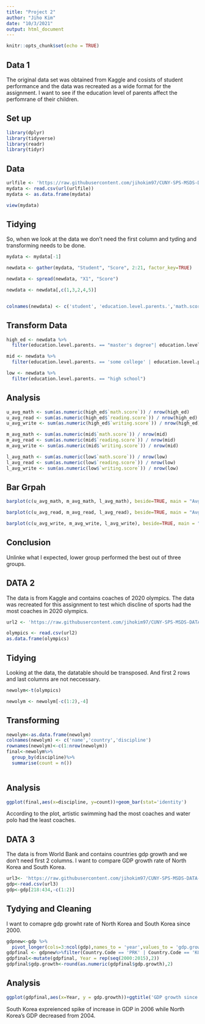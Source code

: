 ```yaml
---
title: "Project 2"
author: "Jiho Kim"
date: "10/3/2021"
output: html_document
---
```


```r
knitr::opts_chunk$set(echo = TRUE)
```

## Data 1

The original data set was obtained from Kaggle and cosists of student performance and the data was recreated as a wide format for the assignment. I want to see if the education level of parents affect the perfomrane of their children.

## Set up

```r
library(dplyr)
library(tidyverse)
library(readr)
library(tidyr)
```

## Data

```r
urlfile <- 'https://raw.githubusercontent.com/jihokim97/CUNY-SPS-MSDS-DATA-607/main/project%202/Student%20Performace%20.csv'
mydata <- read.csv(url(urlfile))
mydata <- as.data.frame(mydata)

view(mydata)

```

## Tidying

So, when we look at the data we don't need the first column and tyding and transforming needs to be done.

```r
mydata <- mydata[-1]
```
```r
newdata <- gather(mydata, "Student", "Score", 2:21, factor_key=TRUE)

newdata <- spread(newdata, "X1", "Score")

newdata <- newdata[,c(1,3,2,4,5)]



```

```r
colnames(newdata) <- c('student', 'education.level.parents.','math.score','reading.score','writing.score')
```

## Transform Data

```r
high_ed <- newdata %>%
  filter(education.level.parents. == "master's degree"| education.level.parents. == "bachelor's degree")

mid <- newdata %>%
  filter(education.level.parents. == 'some college' | education.level.parents. == "associate's degree")

low <- newdata %>%
  filter(education.level.parents. == "high school")
```

## Analysis

```r
u_avg_math <- sum(as.numeric(high_ed$`math.score`)) / nrow(high_ed)
u_avg_read <- sum(as.numeric(high_ed$`reading.score`)) / nrow(high_ed)
u_avg_write <- sum(as.numeric(high_ed$`writing.score`)) / nrow(high_ed)

m_avg_math <- sum(as.numeric(mid$`math.score`)) / nrow(mid)
m_avg_read <- sum(as.numeric(mid$`reading.score`)) / nrow(mid)
m_avg_write <- sum(as.numeric(mid$`writing.score`)) / nrow(mid)

l_avg_math <- sum(as.numeric(low$`math.score`)) / nrow(low)
l_avg_read <- sum(as.numeric(low$`reading.score`)) / nrow(low)
l_avg_write <- sum(as.numeric(low$`writing.score`)) / nrow(low)
```

## Bar Grpah
```r
barplot(c(u_avg_math, m_avg_math, l_avg_math), beside=TRUE, main = "Avg Math Score v Parent Education Level", xlab = "Parent Education Level", ylab = "Avg Math Score", ylim = c(0, 70), names.arg = c("Upper", "Mid", "Lower"))
```

```r

barplot(c(u_avg_read, m_avg_read, l_avg_read), beside=TRUE, main = "Avg Reading Score v Parent Education Level", xlab = "Parent Education Level", ylab = "Avg Reading Score", ylim = c(0, 75), names.arg = c("Upper", "Mid", "Lower"))
```

```r
barplot(c(u_avg_write, m_avg_write, l_avg_write), beside=TRUE, main = "Avg Writing Score v Parent Education Level", xlab = "Parent Education Level", ylab = "Avg Writing Score", ylim = c(0, 75), names.arg = c("Upper", "Mid", "Lower"))
```

## Conclusion

Unlinke what I expected, lower group performed the best out of three groups. 


## DATA 2

The data is from Kaggle and contains coaches of 2020 olympics. The data was recreated for this assignment to test which discline of sports had the most coaches in 2020 olympics.

```r
url2 <- 'https://raw.githubusercontent.com/jihokim97/CUNY-SPS-MSDS-DATA-607/main/project%202/Coachescsv.csv'

olympics <- read.csv(url2)
as.data.frame(olympics)


```

## Tidying

Looking at the data, the datatable should be transposed. And first 2 rows and last columns are not neccessary.

```r
newolym<-t(olympics)

newolym <- newolym[-c(1:2),-4]


```

## Transforming
```r
newolym<-as.data.frame(newolym)
colnames(newolym) <- c('name','country','discipline')
rownames(newolym)<-c(1:nrow(newolym))
final<-newolym%>%
  group_by(discipline)%>%
  summarise(count = n())
 
```


## Analysis

```r
ggplot(final,aes(x=discipline, y=count))+geom_bar(stat='identity')
```

According to the plot, artistic swimming had the most coaches and water polo had the least coaches.


## DATA 3

The data is from World Bank and contains countries gdp growth and we don't need first 2 columns. I want to compare GDP growth rate of North Korea and South Korea.

```r
url3<- 'https://raw.githubusercontent.com/jihokim97/CUNY-SPS-MSDS-DATA-607/main/project%202/f42e96ef-91b8-47d6-94c9-769c6bc8de40_Data.csv'
gdp<-read.csv(url3)
gdp<-gdp[218:434,-c(1:2)]
```

## Tydying and Cleaning

I want to comapre gdp growht rate of North Korea and South Korea since 2000.

```r
gdpnew<-gdp %>%
  pivot_longer(cols=3:ncol(gdp),names_to = 'year',values_to = 'gdp.growth')
gdpfinal <- gdpnew%>%filter(Country.Code == 'PRK' | Country.Code == 'KOR' )
gdpfinal<-mutate(gdpfinal, Year = rep(seq(2000:2015),2))
gdpfinal$gdp.growth<-round(as.numeric(gdpfinal$gdp.growth),2)

```

## Analysis

```r
ggplot(gdpfinal,aes(x=Year, y = gdp.growth))+ggtitle('GDP growth since 2000')+geom_line(aes(color=Country.Name))
```

South Korea expreienced spike of increase in GDP in 2006 while North Korea's GDP decreased from 2004. 


